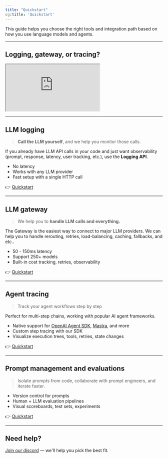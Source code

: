 ```yaml
---
title: "Quickstart"
og:title: 'Quickstart'
---
```


This guide helps you choose the right tools and integration path based on how you use language models and agents.

---

## Logging, gateway, or tracing?

<iframe
  className="w-full aspect-video rounded-xl"
  src="https://www.youtube.com/embed/QGrUM_H3q_k"
  title="LLM logging vs AI gateway vs Agent tracing"
  allow="accelerometer; autoplay; clipboard-write; encrypted-media; gyroscope; picture-in-picture"
  allowFullScreen={true}
></iframe>

---

## LLM logging

> **Call the LLM yourself**, and we help you monitor those calls.

If you already have LLM API calls in your code and just want observability (prompt, response, latency, user tracking, etc.), use the **Logging API**.

- No latency
- Works with any LLM provider
- Fast setup with a single HTTP call

👉 [Quickstart](/documentation/products/logs/quickstart)

---

## LLM gateway

> We help you to **handle LLM calls and everything.**

The Gateway is the easiest way to connect to major LLM providers. We can help you to handle rerouting, retries, load-balancing, caching, fallbacks, and etc..

- 50 - 150ms latency
- Support 250+ models
- Built-in cost tracking, retries, observability

👉 [Quickstart](/documentation/products/gateway/quickstart)

---

## Agent tracing

> Track your agent workflows step by step

Perfect for multi-step chains, working with popular AI agent frameworks.

- Native support for [OpenAI Agent SDK](https://platform.openai.com/), [Mastra](https://www.mastra.dev/), and more  
- Custom step tracing with our SDK
- Visualize execution trees, tools, retries, state changes

👉 [Quickstart](/documentation/products/traces/quickstart)

---

## Prompt management and evaluations

> Isolate prompts from code, collaborate with prompt engineers, and iterate faster.

- Version control for prompts  
- Human + LLM evaluation pipelines  
- Visual scoreboards, test sets, experiments

👉 [Quickstart](/documentation/products/prompt_management/quickstart)

---

## Need help?
[Join our discord](https://discord.gg/n6ZPqGP6) — we'll help you pick the best fit.